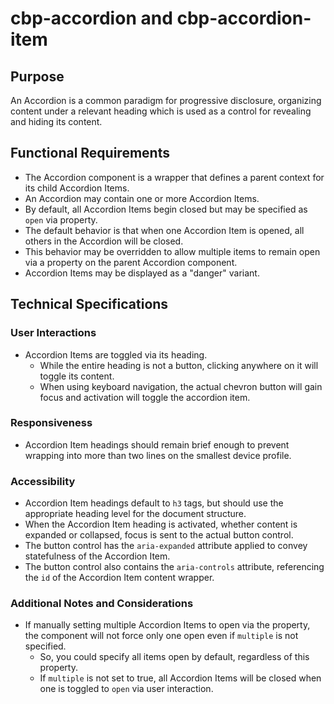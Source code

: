
<Meta title="Components/Accordion/Specifications" />

# cbp-accordion and cbp-accordion-item

## Purpose

An Accordion is a common paradigm for progressive disclosure, organizing content under a relevant heading which is used as a control for revealing and hiding its content.

## Functional Requirements

* The Accordion component is a wrapper that defines a parent context for its child Accordion Items.
* An Accordion may contain one or more Accordion Items.
* By default, all Accordion Items begin closed but may be specified as `open` via property.
* The default behavior is that when one Accordion Item is opened, all others in the Accordion will be closed.
* This behavior may be overridden to allow multiple items to remain open via a property on the parent Accordion component.
* Accordion Items may be displayed as a "danger" variant.

## Technical Specifications

### User Interactions

* Accordion Items are toggled via its heading.
  * While the entire heading is not a button, clicking anywhere on it will toggle its content.
  * When using keyboard navigation, the actual chevron button will gain focus and activation will toggle the accordion item.

### Responsiveness

* Accordion Item headings should remain brief enough to prevent wrapping into more than two lines on the smallest device profile.

### Accessibility

* Accordion Item headings default to `h3` tags, but should use the appropriate heading level for the document structure.
* When the Accordion Item heading is activated, whether content is expanded or collapsed, focus is sent to the actual button control.
* The button control has the `aria-expanded` attribute applied to convey statefulness of the Accordion Item.
* The button control also contains the `aria-controls` attribute, referencing the `id` of the Accordion Item content wrapper.

### Additional Notes and Considerations

* If manually setting multiple Accordion Items to open via the property, the component will not force only one open even if `multiple` is not specified.
  * So, you could specify all items open by default, regardless of this property.
  * If `multiple` is not set to true, all Accordion Items will be closed when one is toggled to `open` via user interaction.